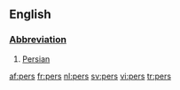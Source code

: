 ==English==

===[[Abbreviation]]===

# [[Persian]]

[[af:pers]]
[[fr:pers]]
[[nl:pers]]
[[sv:pers]]
[[vi:pers]]
[[tr:pers]]